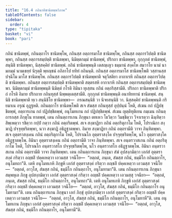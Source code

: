 ```yaml
---
title: "16.4 กถินาทิชานิตพฺพวิภาค"
tableOfContents: false
sidebar:
  order: 4
type: "tipitaka"
basket: "vi"
book: "pari"
---
```



<DynamicBreadcrumb />

<Division number="412" book="pari">

<Paragraph number="1904" book="pari">
กถินํ ชานิตพฺพํ, กถินตฺถาโร ชานิตพฺโพ, กถินสฺส อตฺถารมาโส ชานิตพฺโพ, กถินสฺส อตฺถารวิปตฺติ ชานิตพฺพา, กถินสฺส อตฺถารสมฺปตฺติ ชานิตพฺพา, นิมิตฺตกมฺมํ ชานิตพฺพํ, ปริกถา ชานิตพฺพา, กุกฺกุกตํ ชานิตพฺพํ, สนฺนิธิ ชานิตพฺพา, นิสฺสคฺคิยํ ชานิตพฺพํ.
</Paragraph>

<Paragraph number="1905" book="pari">
<Emphasis>กถินํ ชานิตพฺพนฺ</Emphasis>ติ เตสญฺเญว ธมฺมานํ สงฺคโห สมวาโย นามํ นามกมฺมํ นามเธยฺยํ นิรุตฺติ พฺยญฺชนํ อภิลาโป ยทิทํ กถินนฺติ.
</Paragraph>

<Paragraph number="1906" book="pari">
<Emphasis>กถินสฺส อตฺถารมาโส ชานิตพฺโพ</Emphasis>ติ วสฺสานสฺส ปจฺฉิโม มาโส ชานิตพฺโพ.
</Paragraph>

<Paragraph number="1907" book="pari">
<Emphasis>กถินสฺส อตฺถารวิปตฺติ ชานิตพฺพา</Emphasis>ติ จตุวีสติยา อากาเรหิ กถินสฺส อตฺถารวิปตฺติ ชานิตพฺพา.
</Paragraph>

<Paragraph number="1908" book="pari">
<Emphasis>กถินสฺส อตฺถารสมฺปตฺติ ชานิตพฺพา</Emphasis>ติ สตฺตรสหิ อากาเรหิ กถินสฺส อตฺถารสมฺปตฺติ ชานิตพฺพา.
</Paragraph>

<Paragraph number="1909" book="pari">
<Emphasis>นิมิตฺตกมฺมํ ชานิตพฺพนฺ</Emphasis>ติ นิมิตฺตํ กโรติ อิมินา ทุเสฺสน กถินํ อตฺถริสฺสามีติ.
</Paragraph>

<Paragraph number="1910" book="pari">
<Emphasis>ปริกถา ชานิตพฺพา</Emphasis>ติ ปริกถํ กโรติ อิมาย ปริกถาย กถินทุสฺสํ นิพฺพตฺเตสฺสามีติ.
</Paragraph>

<Paragraph number="1911" book="pari">
<Emphasis>กุกฺกุกตํ ชานิตพฺพนฺ</Emphasis>ติ อนาทิยทานํ ชานิตพฺพํ.
</Paragraph>

<Paragraph number="1912" book="pari">
<Emphasis>สนฺนิธิ ชานิตพฺพา</Emphasis>ติ ทฺเว สนฺนิธิโย ชานิตพฺพา—  กรณสนฺนิธิ วา นิจยสนฺนิธิ วา.
</Paragraph>

<Paragraph number="1913" book="pari">
<Emphasis>นิสฺสคฺคิยํ ชานิตพฺพนฺ</Emphasis>ติ กริยมาเน อรุณํ อุฏฺฐหติ.
</Paragraph>

<Paragraph number="1914" book="pari">
<Emphasis>กถินตฺถาโร ชานิตพฺโพ</Emphasis>ติ สเจ สํฆสฺส กถินทุสฺสํ อุปฺปนฺนํ โหติ, สํเฆน กถํ ปฏิปชฺชิตพฺพํ, อตฺถารเกน กถํ ปฏิปชฺชิตพฺพํ, อนุโมทเกน กถํ ปฏิปชฺชิตพฺพํ.
</Paragraph>

</Division>
<Division number="413" book="pari">

<Paragraph number="1915" book="pari">
สํเฆน ญตฺติทุติเยน กมฺเมน กถินตฺถารกสฺส ภิกฺขุโน ทาตพฺพํ, เตน กถินตฺถารเกน ภิกฺขุนา ตทเหว โธวิตฺวา วิมชฺชิตฺวา วิจาเรตฺวา ฉินฺทิตฺวา สิพฺเพตฺวา รชิตฺวา กปฺปํ กตฺวา กถินํ อตฺถริตพฺพํ. สเจ สงฺฆาฏิยา กถินํ อตฺถริตุกาโม โหติ, โปราณิกา สงฺฆาฏิ ปจฺจุทฺธริตพฺพา, นวา สงฺฆาฏิ อธิฏฺฐาตพฺพา. อิมาย สงฺฆาฏิยา กถินํ อตฺถรามีติ วาจา ภินฺทิตพฺพา. สเจ อุตฺตราสงฺเคน กถินํ อตฺถริตุกาโม โหติ, โปราณโก อุตฺตราสงฺโค ปจฺจุทฺธริตพฺโพ, นโว อุตฺตราสงฺโค อธิฏฺฐาตพฺโพ. อิมินา อุตฺตราสงฺเคน กถินํ อตฺถรามีติ วาจา ภินฺทิตพฺพา. สเจ อนฺตรวาสเกน กถินํ อตฺถริตุกาโม โหติ, โปราณโก อนฺตรวาสโก ปจฺจุทฺธริตพฺโพ, นโว อนฺตรวาสโก อธิฏฺฐาตพฺโพ. อิมินา อนฺตรวาสเกน กถินํ อตฺถรามีติ วาจา ภินฺทิตพฺพา. เตน กถินตฺถารเกน ภิกฺขุนา สํฆํ อุปสงฺกมิตฺวา เอกํสํ อุตฺตราสงฺคํ กริตฺวา อญฺชลิํ ปคฺคเหตฺวา เอวมสฺส วจนีโย—  “อตฺถตํ, ภนฺเต, สํฆสฺส กถินํ, ธมฺมิโก กถินตฺถาโร, อนุโมทถา”ติ. เตหิ อนุโมทเกหิ ภิกฺขูหิ เอกํสํ อุตฺตราสงฺคํ กริตฺวา อญฺชลิํ ปคฺคเหตฺวา เอวมสฺส วจนีโย—  “อตฺถตํ, อาวุโส, สํฆสฺส กถินํ, ธมฺมิโก กถินตฺถาโร, อนุโมทามา”ติ. เตน กถินตฺถารเกน ภิกฺขุนา สมฺพหุเล ภิกฺขู อุปสงฺกมิตฺวา เอกํสํ อุตฺตราสงฺคํ กริตฺวา อญฺชลิํ ปคฺคเหตฺวา เอวมสฺสุ วจนียา—  “อตฺถตํ, ภนฺเต, สํฆสฺส กถินํ, ธมฺมิโก กถินตฺถาโร, อนุโมทถา”ติ. เตหิ อนุโมทเกหิ ภิกฺขูหิ เอกํสํ อุตฺตราสงฺคํ กริตฺวา อญฺชลิํ ปคฺคเหตฺวา เอวมสฺส วจนีโย—  “อตฺถตํ, อาวุโส, สํฆสฺส กถินํ, ธมฺมิโก กถินตฺถาโร อนุโมทามา”ติ. เตน กถินตฺถารเกน ภิกฺขุนา เอกํ ภิกฺขุํ อุปสงฺกมิตฺวา เอกํสํ อุตฺตราสงฺคํ กริตฺวา อญฺชลิํ ปคฺคเหตฺวา เอวมสฺส วจนีโย—  “อตฺถตํ, อาวุโส, สํฆสฺส กถินํ, ธมฺมิโก กถินตฺถาโร, อนุโมทาหี”ติ. เตน อนุโมทเกน ภิกฺขุนา เอกํสํ อุตฺตราสงฺคํ กริตฺวา อญฺชลิํ ปคฺคเหตฺวา เอวมสฺส วจนีโย—  “อตฺถตํ, อาวุโส, สํฆสฺส กถินํ, ธมฺมิโก กถินตฺถาโร, อนุโมทามี”ติ.
</Paragraph>
</Division>